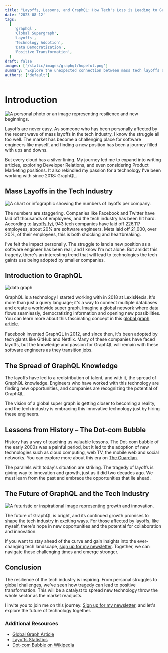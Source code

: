 ```yaml
---
title: "Layoffs, Lessons, and GraphQL: How Tech's Loss is Leading to GraphQL's Gain"
date: '2023-08-12'
tags:
  [
    'graphql',
    'Global Supergraph',
    'Layoffs',
    'Technology Adoption',
    'Data Democratization',
    'Positive Transformation',
  ]
draft: false
images: ['/static/images/graphql/hopeful.png']
summary: "Explore the unexpected connection between mass tech layoffs and the rise of GraphQL. This in-depth analysis reveals how tragedy is leading to innovation, with personal insights into the tech industry's resilience and the potential of a global super graph."
authors: ['default']
---
```


# Introduction

![A personal photo or an image representing resilience and new beginnings.](/static/images/graphql/hopeful.png)

Layoffs are never easy. As someone who has been personally affected by the recent wave of mass layoffs in the tech industry, I know the struggle all too well. The market has become a challenging place for software engineers like myself, and finding a new position has been a journey filled with ups and downs.

But every cloud has a silver lining. My journey led me to expand into writing articles, exploring Developer Relations, and even considering Product Marketing positions. It also rekindled my passion for a technology I've been working with since 2018: GraphQL.

## Mass Layoffs in the Tech Industry

![A chart or infographic showing the numbers of layoffs per company.](/static/images/graphql/layoff_chart.png)

The numbers are staggering. Companies like Facebook and Twitter have laid off thousands of employees, and the tech industry has been hit hard. According to [layoffs.fyi](https://layoffs.fyi), 943 tech companies have laid off 226,117 employees, about 20% are software engineers. Meta laid off 21,000, over 20%, of their employees, this is both shocking and heartbreaking.

I've felt the impact personally. The struggle to land a new position as a software engineer has been real, and I know I'm not alone. But amidst this tragedy, there's an interesting trend that will lead to technologies the tech gaints use being adopted by smaller companies.

## Introduction to GraphQL

![data graph](/static/images/graphql/GraphQL_data_graph_depicting_nodes_representing.png)

GraphQL is a technology I started working with in 2018 at LexisNexis. It's more than just a query language; it's a way to connect multiple databases and create a worldwide super graph. Imagine a global network where data flows seamlessly, democratizing information and opening new possibilities. You can learn more about this fascinating concept in this [global graph article](https://fullstackdatasolutions.com/blog/graphql/global-graph).

Facebook invented GraphQL in 2012, and since then, it's been adopted by tech giants like GitHub and Netflix. Many of these companies have faced layoffs, but the knowledge and passion for GraphQL will remain with these software engineers as they transition jobs.

## The Spread of GraphQL Knowledge

The layoffs have led to a redistribution of talent, and with it, the spread of GraphQL knowledge. Engineers who have worked with this technology are finding new opportunities, and companies are recognizing the potential of GraphQL.

The vision of a global super graph is getting closer to becoming a reality, and the tech industry is embracing this innovative technology just by hiring these engineers.

## Lessons from History – The Dot-com Bubble

History has a way of teaching us valuable lessons. The Dot-com bubble of the early 2000s was a painful period, but it led to the adoption of new technologies such as cloud computing, web TV, the mobile web and social networks. You can explore more about this era on [The Guardian](https://www.theguardian.com/business/2010/mar/14/technology-dotcom-crash-2000).

The parallels with today's situation are striking. The tragedy of layoffs is giving way to innovation and growth, just as it did two decades ago. We must learn from the past and embrace the opportunities that lie ahead.

## The Future of GraphQL and the Tech Industry

![A futuristic or inspirational image representing growth and innovation.](/static/images/graphql/hopeful_2.png)

The future of GraphQL is bright, and its continued growth promises to shape the tech industry in exciting ways. For those affected by layoffs, like myself, there's hope in new opportunities and the potential for collaboration and innovation.

If you want to stay ahead of the curve and gain insights into the ever-changing tech landscape, [sign up for my newsletter](https://go.fullstackdatasolutions.com/join). Together, we can navigate these challenging times and emerge stronger.

## Conclusion

The resilience of the tech industry is inspiring. From personal struggles to global challenges, we've seen how tragedy can lead to positive transformation. This will be a catalyst to spread new technology throw the whole sector as the market readjusts.

I invite you to join me on this journey. [Sign up for my newsletter](https://go.fullstackdatasolutions.com/join), and let's explore the future of technology together.

### Additional Resources

- [Global Graph Article](https://fullstackdatasolutions.com/blog/graphql/global-graph)
- [Layoffs Statistics](https://layoffs.fyi)
- [Dot-com Bubble on Wikipedia](https://en.wikipedia.org/wiki/Dot-com_bubble)

<BlogNewsletterForm title="Get twice as much done with a fifth of the code." />

